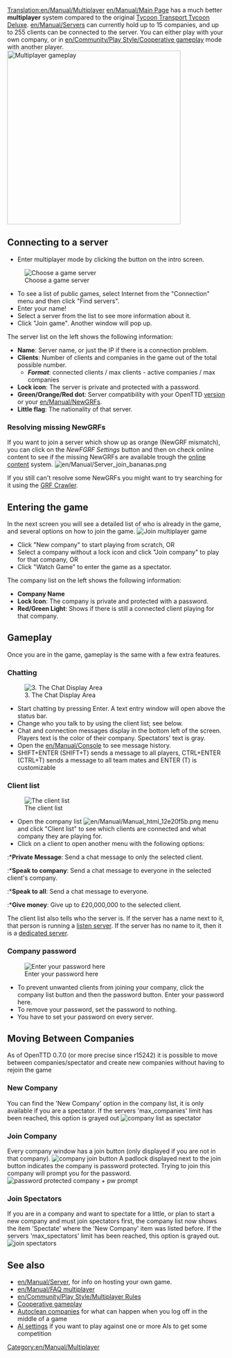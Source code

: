 [[Translation:en/Manual/Multiplayer]]
{{en/Manual/Navigation}}
[[en/Manual/Main Page]] has a much better '''multiplayer''' system compared to the original [https://www.wikipedia.org/wiki/Transport Tycoon Transport Tycoon Deluxe]. [[en/Manual/Server]]s can currently hold up to 15 companies, and up to 255 clients can be connected to the server. You can either play with your own company, or in [[en/Community/Play Style/Cooperative gameplay]] mode with another player.
[[File:en/Manual/Mp screen.png|none|thumb|400px|Multiplayer gameplay]]

==Connecting to a server==

*Enter multiplayer mode by clicking the button on the intro screen.
[[File:en/Manual/Ottdmulti4.png|none|frame|Choose a game server]]
*To see a list of public games, select Internet from the "Connection" menu and then click "Find servers".
*Enter your name!
*Select a server from the list to see more information about it.
*Click "Join game".  Another window will pop up.


The server list on the left shows the following information:
*'''Name''': Server name, or just the IP if there is a connection problem.
*'''Clients''': Number of clients and companies in the game out of the total possible number.
** '''''Format''''': connected clients / max clients - active companies / max companies
*'''Lock icon''': The server is private and protected with a password.
*'''Green/Orange/Red dot''': Server compatibility with your OpenTTD [[en/Archive/Community/FAQ OpenTTD versions|version]] or your [[en/Manual/NewGRF]]s.
*'''Little flag''': The nationality of that server.

===Resolving missing NewGRFs===
If you want to join a server which show up as orange (NewGRF mismatch), you can click on the ''NewFGRF Settings'' button and then on check online content to see if the missing NewGRFs are available trough the [[en/Manual/Online content|online content]] system.
[[File:en/Manual/Server join bananas.png]]

If you still can't resolve some NewGRFs you might want to try searching for it using the [http://grfcrawler.tt-forums.net/ GRF Crawler].

==Entering the game==
In the next screen you will see a detailed list of who is already in the game, and several options on how to join the game.
[[File:en/Manual/Ottdmulti5.png|none|frame|Join multiplayer game]]
*Click "New company" to start playing from scratch, OR
*Select a company without a lock icon and click "Join company" to play for that company, OR
*Click "Watch Game" to enter the game as a spectator.


The company list on the left shows the following information:
*'''Company Name'''
*'''Lock Icon''': The company is private and protected with a password.
*'''Red/Green Light''': Shows if there is still a connected client playing for that company.


==Gameplay==
Once you are in the game, gameplay is the same with a few extra features.

===Chatting===
[[File:en/Manual/Ottdmulti9.png|center|frame|3. The Chat Display Area]]
*Start chatting by pressing Enter.  A text entry window will open above the status bar.
*Change who you talk to by using the client list; see below.
*Chat and connection messages display in the bottom left of the screen. Players text is the color of their company. Spectators' text is gray. 
*Open the [[en/Manual/Console]] to see message history.
*SHIFT+ENTER (SHIFT+T) sends a message to all players, CTRL+ENTER (CTRL+T) sends a message to all team mates and ENTER (T) is customizable

===Client list===
[[File:en/Manual/Ottdmulti7.png|none|frame|The client list]]
*Open the company list [[File:en/Manual/Manual html 12e20f5b.png]] menu and click "Client list" to see which clients are connected and what company they are playing for.
*Click on a client to open another menu with the following options:
:*'''Private Message''': Send a chat message to only the selected client.
:*'''Speak to company''': Send a chat message to everyone in the selected client's company.
:*'''Speak to all''': Send a chat message to everyone.
:*'''Give money''': Give up to £20,000,000 to the selected client.

The client list also tells who the server is. If the server has a name next to it, that person is running a [[en/Manual/Multiplayer#new-multiplayer-game|listen server]]. If the server has no name to it, then it is a [[en/Manual/Dedicated server|dedicated server]].

===Company password===
[[File:en/Manual/Company password input box2.png|none|frame|Enter your password here]]
*To prevent unwanted clients from joining your company, click the company list button and then the password button.  Enter your password here.
*To remove your password, set the password to nothing.
*You have to set your password on every server.

==Moving Between Companies==
As of OpenTTD 0.7.0 (or more precise since r15242) it is possible to move between companies/spectator and create new companies without having to rejoin the game

===New Company===
You can find the 'New Company' option in the company list, it is only available if you are a spectator. If the servers 'max_companies' limit has been reached, this option is grayed out
[[File:en/Manual/Move company create.png|none|frame|company list as spectator]]

===Join Company===
Every company window has a join button (only displayed if you are not in that company).
[[File:en/Manual/Move company join.png|none|frame|company join button]]
A padlock displayed next to the join button indicates the company is password protected. Trying to join this company will prompt you for the password.
[[File:en/Manual/Move company join pwprompt.png|none|frame|password protected company + pw prompt]]

===Join Spectators===
If you are in a company and want to spectate for a little, or plan to start a new company and must join spectators first, the company list now shows the item 'Spectate' where the 'New Company' item was listed before.
If the servers 'max_spectators' limit has been reached, this option is grayed out.
[[File:en/Manual/Move spectate.png|none|frame|join spectators]]

==See also==
*[[en/Manual/Server]], for info on hosting your own game.
*[[en/Manual/FAQ multiplayer]]
*[[en/Community/Play Style/Multiplayer Rules]]
*[[en/Community/Play Style/Cooperative gameplay|Cooperative gameplay]]
*[[en/Archive/Manual/Settings/Autoclean companies|Autoclean companies]]  for what can happen when you log off in the middle of a game
*[[en/Manual/AI settings|AI settings]] if you want to play against one or more AIs to get some competition

[[Category:en/Manual/Multiplayer]]